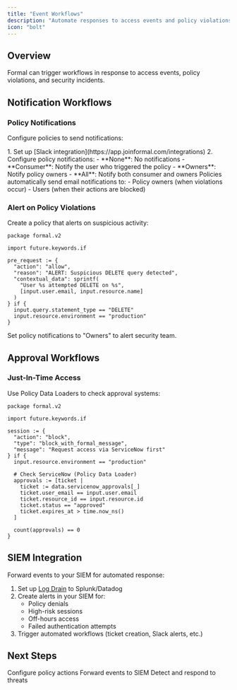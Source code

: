```yaml
---
title: "Event Workflows"
description: "Automate responses to access events and policy violations"
icon: "bolt"
---
```


## Overview

Formal can trigger workflows in response to access events, policy violations, and security incidents.

## Notification Workflows

### Policy Notifications

Configure policies to send notifications:

<Tabs>
  <Tab title="Slack">
    1. Set up [Slack integration](https://app.joinformal.com/integrations) 2.
    Configure policy notifications: - **None**: No notifications - **Consumer**:
    Notify the user who triggered the policy - **Owners**: Notify policy owners
    - **All**: Notify both consumer and owners
  </Tab>

  <Tab title="Email">
    Policies automatically send email notifications to: - Policy owners (when
    violations occur) - Users (when their actions are blocked)
  </Tab>
</Tabs>

### Alert on Policy Violations

Create a policy that alerts on suspicious activity:

```rego
package formal.v2

import future.keywords.if

pre_request := {
  "action": "allow",
  "reason": "ALERT: Suspicious DELETE query detected",
  "contextual_data": sprintf(
    "User %s attempted DELETE on %s",
    [input.user.email, input.resource.name]
  )
} if {
  input.query.statement_type == "DELETE"
  input.resource.environment == "production"
}
```

Set policy notifications to "Owners" to alert security team.

## Approval Workflows

### Just-In-Time Access

Use Policy Data Loaders to check approval systems:

```rego
package formal.v2

import future.keywords.if

session := {
  "action": "block",
  "type": "block_with_formal_message",
  "message": "Request access via ServiceNow first"
} if {
  input.resource.environment == "production"

  # Check ServiceNow (Policy Data Loader)
  approvals := [ticket |
    ticket := data.servicenow_approvals[_]
    ticket.user_email == input.user.email
    ticket.resource_id == input.resource.id
    ticket.status == "approved"
    ticket.expires_at > time.now_ns()
  ]

  count(approvals) == 0
}
```

## SIEM Integration

Forward events to your SIEM for automated response:

1. Set up [Log Drain](/docs/guides/integrations/log-drains) to Splunk/Datadog
2. Create alerts in your SIEM for:
   - Policy denials
   - High-risk sessions
   - Off-hours access
   - Failed authentication attempts
3. Trigger automated workflows (ticket creation, Slack alerts, etc.)

## Next Steps

<CardGroup cols={2}>
  <Card
    title="Policy Enforcement"
    icon="gavel"
    href="/docs/guides/policies/enforcement"
  >
    Configure policy actions
  </Card>
  <Card
    title="Log Drains"
    icon="pipe"
    href="/docs/guides/integrations/log-drains"
  >
    Forward events to SIEM
  </Card>
  <Card
    title="Threat Detection"
    icon="triangle-exclamation"
    href="/docs/guides/how-to/threat-detection"
  >
    Detect and respond to threats
  </Card>
</CardGroup>
